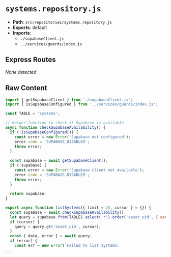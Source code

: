 # `systems.repository.js`

- **Path**: `src/repositories/systems.repository.js`
- **Exports**: default
- **Imports**:
  - `./supabaseClient.js`
  - `../services/guards/index.js`

## Express Routes
_None detected_

## Raw Content

```js
import { getSupabaseClient } from './supabaseClient.js';
import { isSupabaseConfigured } from '../services/guards/index.js';

const TABLE = 'systems';

// Helper function to check if Supabase is available
async function checkSupabaseAvailability() {
  if (!isSupabaseConfigured()) {
    const error = new Error('Supabase not configured');
    error.code = 'SUPABASE_DISABLED';
    throw error;
  }
  
  const supabase = await getSupabaseClient();
  if (!supabase) {
    const error = new Error('Supabase client not available');
    error.code = 'SUPABASE_DISABLED';
    throw error;
  }
  
  return supabase;
}

export async function listSystems({ limit = 25, cursor } = {}) {
  const supabase = await checkSupabaseAvailability();
  let query = supabase.from(TABLE).select('*').order('asset_uid', { ascending: true }).limit(limit);
  if (cursor) {
    query = query.gt('asset_uid', cursor);
  }
  const { data, error } = await query;
  if (error) {
    const err = new Error(`Failed to list systems: 
...
```
